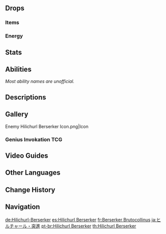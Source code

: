 {{Enemy Infobox
|image    = Enemy Hilichurl Berserker.png
|family   = Hilichurls
|type     = Common Enemies
|dmgtype  = Physical
|dmgtype2 = Pyro
|weakpoint = yes
|ability1 = Elemental Infusion
}}
{{Enemy Intro|hidegroup=1}}

==Drops==
===Items===
{{Drops Table|type=Hilichurls}}

===Energy===
{{Energy Drops
|hp1   = 60
|p1    = 1
|hp2   = 0
|p2    = 1
}}

==Stats==
{{Enemy Stats|hp_ratio=1|atk_ratio=1.8|hp_type=1}}

==Abilities==
''Most ability names are unofficial.''
{{Enemy Attacks
|name_1 = Hit and Run
|file_1 = Hilichurl Berserker Rapid Swing Charge
|desc_1 = Wildly swings its club around and charges straight towards the player. At the end of the charge, performs an extra powerful swing. While ignited, each of the charging swings and the final swing deal '''10% ATK''' and '''100% ATK''' as {{Color|Pyro DMG}}, respectively. While extinguished, DMG type is converted to {{Color|Physical}} and final swing DMG is decreased to '''75% ATK'''. This attack is only used when the Hilichurl Berserker's club is ignited, though the club can still be extinguished while this attack is being used.

|name_2 = Torch Strike
|file_2 = Hilichurl Berserker Smack
|desc_2 = Swings its club at the player once, dealing '''125% ATK''' as {{Color|Pyro DMG}} when ignited and '''100% ATK''' as {{Color|Physical DMG}} when extinguished.
|caption_2 = Smack (Ignited)
|file_2_2 = Hilichurl Berserker Smack Extinguished
|caption_2_2 = Smack (Extinguished)

|name_3 = Reignition
|desc_3 = Some time after its club is extinguished, the Hilichurl Berserker will reignite it.
|file_3 = Hilichurl Berserker Extinguish
|caption_3 = Extinguish
|file_3_2 = Hilichurl Berserker Ignite
|caption_3_2 = Reignite

|name_4 = Burning Damage Immunity
|desc_4 = The Hilichurl Berserker is immune to damage dealt by the [[Burning]] Elemental Reaction (but not the reaction itself) and damage from burning [[grass]].
}}

==Descriptions==
{{Description|The primitive wandering inhabitants of Teyvat's wildernesses.<br>These hilichurls wield flaming clubs and charge with reckless abandon to chase intruding adventurers off. Most wildfires in the grasslands or forests are not actually caused by a [[Klee|certain special Knight]], but due to the actions of these hilichurls.|[[Archive]]}}

==Gallery==
<gallery>
Enemy Hilichurl Berserker Icon.png|Icon
</gallery>

===Genius Invokation TCG===
{{Genius Invokation TCG Cards by Featured Gallery}}

==Video Guides==
{{EVT
|video1   = https://youtu.be/yvgXn59b0dQ
|caption2 = Farm Guide
}}

==Other Languages==
{{Other Languages
|en      = Hilichurl Berserker
|zhs     = 冲锋丘丘人
|zhs_rm  = Chōngfēng Qiūqiū-rén
|zht     = 衝鋒丘丘人
|zht_rm  = Chōngfēng Qiūqiū-rén
|zh_tl   = Charger Hilichurl
|ja      = ヒルチャール・突進
|ja_rm   = Hiruchaaru - Tosshin
|ja_tl   = Hilichurl - Rush
|ko      = 츄츄 돌격병
|ko_rm   = Chuchu Dolgyeokbyeong
|ko_tl   = Hilichurl Charger
|es      = Hilichurl Berserker
|fr      = Berserker Brutocollinus
|fr_tl   = {{Lex|Hilichurl|fr}} Berserker
|ru      = Хиличурл-берсерк
|ru_tl   = Hilichurl Berserker
|th      = Hilichurl Berserker
|vi      = Hilichurl Tiên Phong
|vi_tl   = Hilichurl Pioneer
|de      = Hilichurl-Berserker
|de_tl   = Hilichurl Berserker
|id      = Hilichurl Berserker
|pt      = Hilichurl Berserker
|tr      = Dağ Yabanisi Vahşi Savaşçısı
|tr_tl   = {{Lex|Hilichurl|tr}} Berserk Warrior
|it      = Hilichurl berserker
}}

==Change History==
{{Change History|1.0}}

==Navigation==
{{Enemy Navbox|type=Common}}

[[de:Hilichurl-Berserker]]
[[es:Hilichurl Berserker]]
[[fr:Berserker Brutocollinus]]
[[ja:ヒルチャール・突進]]
[[pt-br:Hilichurl Berserker]]
[[th:Hilichurl Berserker]]